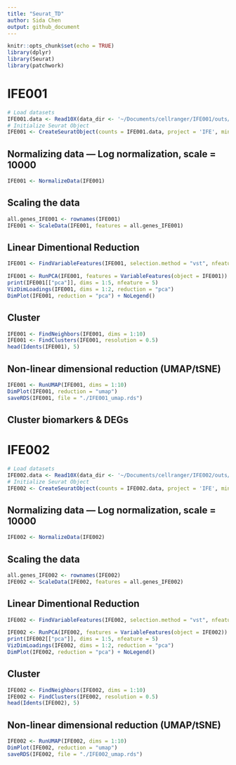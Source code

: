```yaml
---
title: "Seurat_TD"
author: Sida Chen
output: github_document
---
```


```r
knitr::opts_chunk$set(echo = TRUE)
library(dplyr)
library(Seurat)
library(patchwork)
```

# IFE001
```r
# Load datasets
IFE001.data <- Read10X(data_dir <- '~/Documents/cellranger/IFE001/outs/filtered_feature_bc_matrix')
# Initialize Seurat Object
IFE001 <- CreateSeuratObject(counts = IFE001.data, project = 'IFE', min.cells = 3, min.features = 200)
```

## Normalizing data --- Log normalization, scale = 10000
```r
IFE001 <- NormalizeData(IFE001)
```

## Scaling the data
```r
all.genes_IFE001 <- rownames(IFE001)
IFE001 <- ScaleData(IFE001, features = all.genes_IFE001)
```

## Linear Dimentional Reduction
```r
IFE001 <- FindVariableFeatures(IFE001, selection.method = "vst", nfeatures = 2000)

IFE001 <- RunPCA(IFE001, features = VariableFeatures(object = IFE001))
print(IFE001[["pca"]], dims = 1:5, nfeature = 5)
VizDimLoadings(IFE001, dims = 1:2, reduction = "pca")
DimPlot(IFE001, reduction = "pca") + NoLegend()
```

## Cluster
```r
IFE001 <- FindNeighbors(IFE001, dims = 1:10)
IFE001 <- FindClusters(IFE001, resolution = 0.5)
head(Idents(IFE001), 5)
```

## Non-linear dimensional reduction (UMAP/tSNE)
```r
IFE001 <- RunUMAP(IFE001, dims = 1:10)
DimPlot(IFE001, reduction = "umap")
saveRDS(IFE001, file = "./IFE001_umap.rds")
```

## Cluster biomarkers & DEGs




# IFE002
```r
# Load datasets
IFE002.data <- Read10X(data_dir <- '~/Documents/cellranger/IFE002/outs/filtered_feature_bc_matrix')
# Initialize Seurat Object
IFE002 <- CreateSeuratObject(counts = IFE002.data, project = 'IFE', min.cells = 3, min.features = 200)
```

## Normalizing data --- Log normalization, scale = 10000
```r
IFE002 <- NormalizeData(IFE002)
```

## Scaling the data
```r
all.genes_IFE002 <- rownames(IFE002)
IFE002 <- ScaleData(IFE002, features = all.genes_IFE002)
```

## Linear Dimentional Reduction
```r
IFE002 <- FindVariableFeatures(IFE002, selection.method = "vst", nfeatures = 2000)

IFE002 <- RunPCA(IFE002, features = VariableFeatures(object = IFE002))
print(IFE002[["pca"]], dims = 1:5, nfeature = 5)
VizDimLoadings(IFE002, dims = 1:2, reduction = "pca")
DimPlot(IFE002, reduction = "pca") + NoLegend()
```

## Cluster
```r
IFE002 <- FindNeighbors(IFE002, dims = 1:10)
IFE002 <- FindClusters(IFE002, resolution = 0.5)
head(Idents(IFE002), 5)
```

## Non-linear dimensional reduction (UMAP/tSNE)
```r
IFE002 <- RunUMAP(IFE002, dims = 1:10)
DimPlot(IFE002, reduction = "umap")
saveRDS(IFE002, file = "./IFE002_umap.rds")
```










